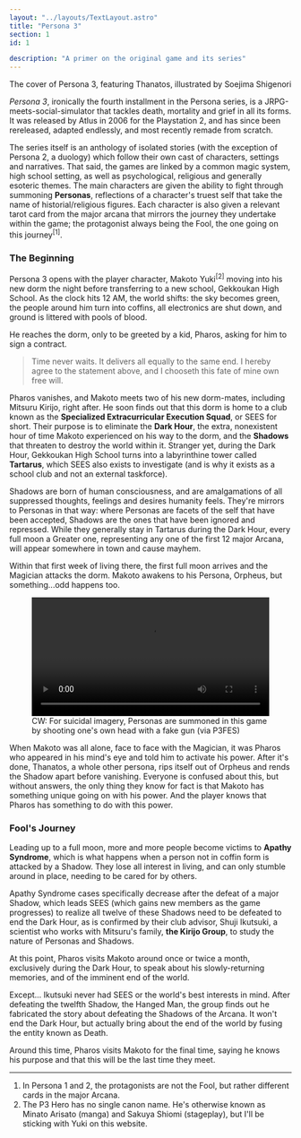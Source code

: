 ```yaml
---
layout: "../layouts/TextLayout.astro"
title: "Persona 3"
section: 1
id: 1

description: "A primer on the original game and its series"
---
```


<FloatingImage fileName="persona-3-cover.jpg" alt="" align="end">
The cover of Persona 3, featuring Thanatos, illustrated by Soejima Shigenori
</FloatingImage>

*Persona 3*, ironically the fourth installment in the Persona series, is a JRPG-meets-social-simulator that tackles death, mortality and grief in all its forms. It was released by Atlus in 2006 for the Playstation 2, and has since been rereleased, adapted endlessly, and most recently remade from scratch.

The series itself is an anthology of isolated stories (with the exception of Persona 2, a duology) which follow their own cast of characters, settings and narratives. That said, the games are linked by a common magic system, high school setting, as well as psychological, religious and generally esoteric themes. The main characters are given the ability to fight through summoning **Personas**, reflections of a character's truest self that take the name of historial/religious figures. Each character is also given a relevant tarot card from the major arcana that mirrors the journey they undertake within the game; the protagonist always being the Fool, the one going on this journey<sup>[1]</sup>.

### The Beginning
Persona 3 opens with the player character, Makoto Yuki<sup>[2]</sup> moving into his new dorm the night before transferring to a new school, Gekkoukan High School. As the clock hits 12 AM, the world shifts: the sky becomes green, the people around him turn into coffins, all electronics are shut down, and ground is littered with pools of blood.

He reaches the dorm, only to be greeted by a kid, Pharos, asking for him to sign a contract.

> Time never waits.
> It delivers all equally to the same end. I hereby agree to the statement above, and I chooseth this fate of mine own free will.

Pharos vanishes, and Makoto meets two of his new dorm-mates, including Mitsuru Kirijo, right after. He soon finds out that this dorm is home to a club known as the **Specialized Extracurricular Execution Squad**, or SEES for short. Their purpose is to eliminate the **Dark Hour**, the extra, nonexistent hour of time Makoto experienced on his way to the dorm, and the **Shadows** that threaten to destroy the world within it. Stranger yet, during the Dark Hour, Gekkoukan High School turns into a labyrinthine tower called **Tartarus**, which SEES also exists to investigate (and is why it exists as a school club and not an external taskforce).

Shadows are born of human consciousness, and are amalgamations of all suppressed thoughts, feelings and desires humanity feels. They're mirrors to Personas in that way: where Personas are facets of the self that have been accepted, Shadows are the ones that have been ignored and repressed. While they generally stay in Tartarus during the Dark Hour, every full moon a Greater one, representing any one of the first 12 major Arcana, will appear somewhere in town and cause mayhem.

Within that first week of living there, the first full moon arrives and the Magician attacks the dorm. Makoto awakens to his Persona, Orpheus, but something...odd happens too.

<figure class="wide-box">
    <video src="/videos/p3fes-makoto-awakening.mp4" width="100%" controls></video>
    <figcaption>CW: For suicidal imagery, Personas are summoned in this game by shooting one's own head with a fake gun (via P3FES)</figcaption>
</figure>

When Makoto was all alone, face to face with the Magician, it was Pharos who appeared in his mind's eye and told him to activate his power. After it's done, Thanatos, a whole other persona, rips itself out of Orpheus and rends the Shadow apart before vanishing. Everyone is confused about this, but without answers, the only thing they know for fact is that Makoto has something unique going on with his power. And the player knows that Pharos has something to do with this power.

### Fool's Journey
Leading up to a full moon, more and more people become victims to **Apathy Syndrome**, which is what happens when a person not in coffin form is attacked by a Shadow. They lose all interest in living, and can only stumble around in place, needing to be cared for by others.

Apathy Syndrome cases specifically decrease after the defeat of a major Shadow, which leads SEES (which gains new members as the game progresses) to realize all twelve of these Shadows need to be defeated to end the Dark Hour, as is confirmed by their club advisor, Shuji Ikutsuki, a scientist who works with Mitsuru's family, **the Kirijo Group**, to study the nature of Personas and Shadows.

At this point, Pharos visits Makoto around once or twice a month, exclusively during the Dark Hour, to speak about his slowly-returning memories, and of the imminent end of the world.

Except... Ikutsuki never had SEES or the world's best interests in mind. After defeating the twelfth Shadow, the Hanged Man, the group finds out he fabricated the story about defeating the Shadows of the Arcana. It won't end the Dark Hour, but actually bring about the end of the world by fusing the entity known as Death.

Around this time, Pharos visits Makoto for the final time, saying he knows his purpose and that this will be the last time they meet.

---

1. In Persona 1 and 2, the protagonists are not the Fool, but rather different cards in the major Arcana.
2.  The P3 Hero has no single canon name. He's otherwise known as Minato Arisato (manga) and Sakuya Shiomi (stageplay), but I'll be sticking with Yuki on this website.